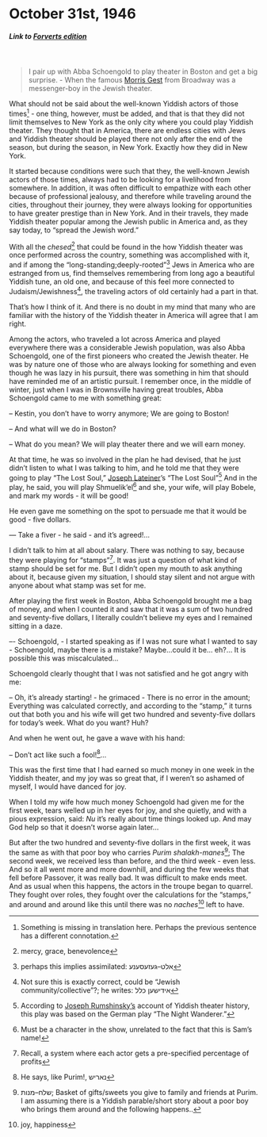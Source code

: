 # October 31st, 1946

##### _Link to [Forverts edition](https://www.nli.org.il/en/newspapers/frw/1946/10/31/01/)_ {.unnumbered}

<br>

> I pair up with Abba Schoengold to play theater in Boston and get a big surprise. - When the famous [Morris Gest](https://en.wikipedia.org/wiki/Morris_Gest) from Broadway was a messenger-boy in the Jewish theater.



What should not be said about the well-known Yiddish actors of those times^[Something is missing in translation here. Perhaps the previous sentence has a different connotation.] - one thing, however, must be added, and that is that they did not limit themselves to New York as the only city where you could play Yiddish theater. They thought that in America, there are endless cities with Jews and Yiddish theater should be played there not only after the end of the season, but during the season, in New York. Exactly how they did in New York.


It started because conditions were such that they, the well-known Jewish actors of those times, always had to be looking for a livelihood from somewhere. In addition, it was often difficult to empathize with each other because of professional jealousy, and therefore while traveling around the cities, throughout their journey, they were always looking for opportunities to have greater prestige than in New York. And in their travels, they made Yiddish theater popular among the Jewish public in America and, as they say today, to "spread the Jewish word."

With all the _chesed_^[mercy, grace, benevolence] that could be found in the how Yiddish theater was once performed across the country, something was accomplished with it, and if among the "long-standing;deeply-rooted"^[perhaps this implies assimilated: אלט–געזעסענע] Jews in America who are estranged from us, find themselves remembering from long ago a beautiful Yiddish tune, an old one, and because of this feel more connected to Judaism/Jewishness^[Not sure this is exactly correct, could be "Jewish community/collective"?; he writes: אידישען כלל], the traveling actors of old certainly had a part in that.

That's how I think of it. And there is no doubt in my mind that many who are familiar with the history of the Yiddish theater in America will agree that I am right.

Among the actors, who traveled a lot across America and played everywhere there was a considerable Jewish population, was also Abba Schoengold, one of the first pioneers who created the Jewish theater. He was by nature one of those who are always looking for something and even though he was lazy in his pursuit, there was something in him that should have reminded me of an artistic pursuit.
I remember once, in the middle of winter, just when I was in Brownsville having great troubles, Abba Schoengold came to me with something great:

-- Kestin, you don't have to worry anymore; We are going to Boston!

-- And what will we do in Boston?

-- What do you mean? We will play theater there and we will earn money.

At that time, he was so involved in the plan he had devised, that he just didn't listen to what I was talking to him, and he told me that they were going to play "The Lost Soul," [Joseph Lateiner](https://en.wikipedia.org/wiki/Joseph_Lateiner)'s "The Lost Soul"^[According to <a href="https://www.moyt.org/exhibitions/rumshinsky/series/1952.12.08.htm">Joseph Rumshinsky's</a> account of Yiddish theater history, this play was based on the German play "The Night Wanderer."] And in the play, he said, you will play Shmuelik'el^[Must be a character in the show, unrelated to the fact that this is Sam's name!] and she, your wife, will play Bobele, and mark my words - it will be good!

He even gave me something on the spot to persuade me that it would be good - five dollars.

–– Take a fiver - he said - and it's agreed!...


I didn't talk to him at all about salary. There was nothing to say, because they were playing for "stamps"^[Recall, a system where each actor gets a pre-specified percentage of profits]. It was  just a question of what kind of stamp should be set for me. But I didn't open my mouth to ask anything about it, because given my situation, I should stay silent and not argue with anyone about what stamp was set for me.

After playing the first week in Boston, Abba Schoengold brought me a bag of money, and when I counted it and saw that it was a sum of two hundred and seventy-five dollars, I literally couldn't believe my eyes and I remained sitting in a daze. 

–- Schoengold, - I started speaking as if I was not sure what I wanted to say - Schoengold, maybe there is a mistake? Maybe...could it be... eh?... It is possible this was miscalculated...

Schoengold clearly thought that I was not satisfied and he got angry with me:

-- Oh, it's already starting! - he grimaced - There is no error in the amount; Everything was calculated correctly, and according to the "stamp," it turns out that both you and his wife will get two hundred and seventy-five dollars for today's week. What do you want? Huh?

And when he went out, he gave a wave with his hand:

-- Don't act like such a fool!^[He says, like Purim!, נאריש]...

This was the first time that I had earned so much money in one week in the Yiddish theater, and my joy was so great that, if I weren't so ashamed of myself, I would have danced for joy.

When I told my wife how much money Schoengold had given me for the first week, tears welled up in her eyes for joy, and she quietly, and with a pious expression, said: _Nu_ it's really about time things looked up. And may God help so that it doesn't worse again later...

But after the two hundred and seventy-five dollars in the first week, it was the same as with that poor boy who carries _Purim shalakh-manes_^[שלח–מנות; Basket of gifts/sweets you give to family and friends at Purim. I am assuming there is a Yiddish parable/short story about a poor boy who brings them around and the following happens..]; The second week, we received less than before, and the third week - even less. And so it all went more and more downhill, and during the few weeks that fell before Passover, it was really bad. It was difficult to make ends meet. And as usual when this happens, the actors in the troupe began to quarrel. They fought over roles, they fought over the calculations for the "stamps," and around and around like this until there was no _naches_^[joy, happiness] left to have.


